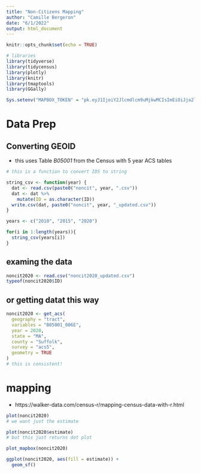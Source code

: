 ```yaml
---
title: "Non-Citizens Mapping"
author: "Camille Bergeron"
date: "6/1/2022"
output: html_document
---
```


```r
knitr::opts_chunk$set(echo = TRUE)

# libraries
library(tidyverse)
library(tidycensus)
library(plotly)
library(knitr)
library(tmaptools)
library(GGally)

Sys.setenv("MAPBOX_TOKEN" = "pk.eyJ1IjoiY2Jlcmdlcm9uMjkwMCIsImEiOiJja2lrdDR2aHQwZDJ6MnFxd2xqYTAxbXE2In0.JAMa9qlFdDtzdyQnk6dSCg")

```

# Data Prep

## Converting GEOID

+ this uses Table _B05001_ from the Census with 5 year ACS tables

```r
# this is a function to convert IDS to string

string_csv <- function(year) {
  dat <- read.csv(paste0("noncit", year, ".csv"))
  dat <- dat %>% 
    mutate(ID = as.character(ID))
  write.csv(dat, paste0("noncit", year, "_updated.csv"))
}

years <- c("2010", "2015", "2020")

for(i in 1:length(years)){
  string_csv(years[i])
}

```

## examing the data

```r
noncit2020 <- read.csv("noncit2020_updated.csv")
typeof(noncit2020$ID)
```

## or getting datat this way 

```r
noncit2020 <- get_acs(
  geography = "tract",
  variables = "B05001_006E",
  year = 2020,
  state = "MA", 
  county = "Suffolk",
  survey = "acs5",
  geometry = TRUE
)
# this is consistent! 
```
# mapping

+ https://walker-data.com/census-r/mapping-census-data-with-r.html

```r
plot(noncit2020)
# we want just the estimate 

plot(noncit2020$estimate)
# but this just returns dot plot 

plot_mapbox(noncit2020)

ggplot(noncit2020, aes(fill = estimate)) +
  geom_sf()
```

